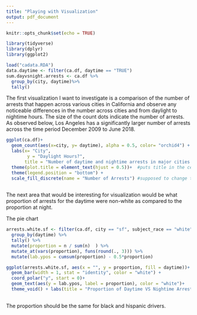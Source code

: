 ```yaml
---
title: "Playing with Visualization"
output: pdf_document
---
```


```r
knitr::opts_chunk$set(echo = TRUE)
```

```r
library(tidyverse)
library(dplyr)
library(ggplot2)

```

```r
load("cadata.RDA")
data.daytime <- filter(ca.df, daytime == "TRUE")
sum.dayvsnight.arrests <- ca.df %>% 
  group_by(city, daytime)%>% 
  tally()


```

The first visualization I want to investigate is a comparison of the number of arrests that happen across various cities in California and observe any noticeable differences in the number across cities and from daylight to nightime hours. The size of the count dots indicate the number of arrests. As observed below, Los Angeles has a significantly larger number of arrests across the time period December 2009 to June 2018. 

```r
ggplot(ca.df)+
  geom_count(aes(x=city, y= daytime), alpha = 0.5, color= "orchid4") + scale_size_area(max_size = 20)+
  labs(x= "City",
        y = "Daylight Hours?",
       title = "Number of daytime and nightime arrests in major cities in California")+ 
  theme(plot.title = element_text(hjust = 0.5))+  #puts title in the center
  theme(legend.position = "bottom") + 
  scale_fill_discrete(name = "Number of Arrests") #supposed to change title of the legend
  
```

The next area that would be interesting for visualization would be what proportion of arrests for the daytime were non-white as compared to the proportion at night. 

The pie chart 
```r
arrests.white.sf <- filter(ca.df, city == "sf", subject_race == "white") %>% 
  group_by(daytime) %>% 
  tally() %>%
  mutate(proportion = n / sum(n)  ) %>%
  mutate_at(vars(proportion), funs(round(., 3))) %>%
  mutate(lab.ypos = cumsum(proportion) - 0.5*proportion)

ggplot(arrests.white.sf, aes(x = "", y = proportion, fill = daytime))+
  geom_bar(width = 1, stat = "identity", color = "white") +
  coord_polar("y", start = 0)+
  geom_text(aes(y = lab.ypos, label = proportion), color = "white")+
  theme_void() + labs(title = "Proportion of Daytime VS Nightime Arrests of white-identifying folks in SF")
  
```
The proportion should be the same for black and hispanic drivers.

```r

```

